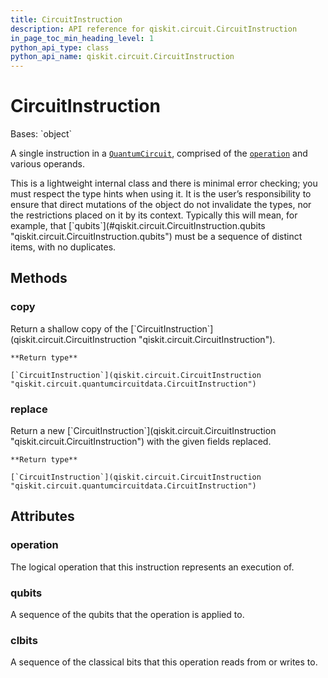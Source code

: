```yaml
---
title: CircuitInstruction
description: API reference for qiskit.circuit.CircuitInstruction
in_page_toc_min_heading_level: 1
python_api_type: class
python_api_name: qiskit.circuit.CircuitInstruction
---
```


# CircuitInstruction

<Class id="qiskit.circuit.CircuitInstruction" isDedicatedPage={true} github="https://github.com/qiskit/qiskit/tree/stable/0.21/qiskit/circuit/quantumcircuitdata.py" signature="CircuitInstruction(operation, qubits=(), clbits=())" modifiers="class">
  Bases: `object`

  A single instruction in a [`QuantumCircuit`](qiskit.circuit.QuantumCircuit "qiskit.circuit.QuantumCircuit"), comprised of the [`operation`](#qiskit.circuit.CircuitInstruction.operation "qiskit.circuit.CircuitInstruction.operation") and various operands.

  <Admonition title="Warning" type="caution">
    This is a lightweight internal class and there is minimal error checking; you must respect the type hints when using it. It is the user’s responsibility to ensure that direct mutations of the object do not invalidate the types, nor the restrictions placed on it by its context. Typically this will mean, for example, that [`qubits`](#qiskit.circuit.CircuitInstruction.qubits "qiskit.circuit.CircuitInstruction.qubits") must be a sequence of distinct items, with no duplicates.
  </Admonition>

  ## Methods

  ### copy

  <Function id="qiskit.circuit.CircuitInstruction.copy" signature="CircuitInstruction.copy()">
    Return a shallow copy of the [`CircuitInstruction`](qiskit.circuit.CircuitInstruction "qiskit.circuit.CircuitInstruction").

    **Return type**

    [`CircuitInstruction`](qiskit.circuit.CircuitInstruction "qiskit.circuit.quantumcircuitdata.CircuitInstruction")
  </Function>

  ### replace

  <Function id="qiskit.circuit.CircuitInstruction.replace" signature="CircuitInstruction.replace(operation=None, qubits=None, clbits=None)">
    Return a new [`CircuitInstruction`](qiskit.circuit.CircuitInstruction "qiskit.circuit.CircuitInstruction") with the given fields replaced.

    **Return type**

    [`CircuitInstruction`](qiskit.circuit.CircuitInstruction "qiskit.circuit.quantumcircuitdata.CircuitInstruction")
  </Function>

  ## Attributes

  ### operation

  <Attribute id="qiskit.circuit.CircuitInstruction.operation" attributeTypeHint="qiskit.circuit.instruction.Instruction">
    The logical operation that this instruction represents an execution of.
  </Attribute>

  ### qubits

  <Attribute id="qiskit.circuit.CircuitInstruction.qubits" attributeTypeHint="Tuple[qiskit.circuit.quantumregister.Qubit, ...]">
    A sequence of the qubits that the operation is applied to.
  </Attribute>

  ### clbits

  <Attribute id="qiskit.circuit.CircuitInstruction.clbits" attributeTypeHint="Tuple[qiskit.circuit.classicalregister.Clbit, ...]">
    A sequence of the classical bits that this operation reads from or writes to.
  </Attribute>
</Class>


